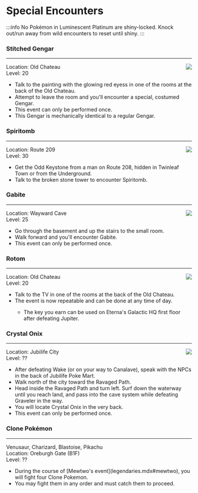 # Special Encounters
:::info
No Pokémon in Luminescent Platinum are shiny-locked. Knock out/run away from wild encounters to reset until shiny.
:::
<h3>Stitched Gengar</h3>
<hr>
<img src="https://raw.githubusercontent.com/TeamLumi/luminescent-team/main/static/img/pm0094_01_00_00_L.png" align="right" />Location: Old Chateau<br/>  
Level: 20<br />
<ul><li> Talk to the painting with the glowing red eyess in one of the rooms at the back of the Old Chateau.</li>
<li> Attempt to leave the room and you'll encounter a special, costumed Gengar.</li>
<li> This event can only be performed once.</li>
<li> This Gengar is mechanically identical to a regular Gengar.</li></ul>

<h3>Spiritomb</h3>
<hr>
<img src="https://raw.githubusercontent.com/TeamLumi/luminescent-team/main/static/img/pm0442_00_00_00_L.png" align="right" />Location: Route 209<br />
Level: 30<br />
<ul><li> Get the Odd Keystone from a man on Route 208, hidden in Twinleaf Town or from the Underground.</li>
<li> Talk to the broken stone tower to encounter Spiritomb.</li></ul>

<h3>Gabite</h3>
<hr>
<img src="https://raw.githubusercontent.com/TeamLumi/luminescent-team/main/static/img/pm0444_00_00_00_L.png" align="right" />Location: Wayward Cave<br />
Level: 25<br />
<ul><li> Go through the basement and up the stairs to the small room.</li>
<li> Walk forward and you'll encounter Gabite.</li>
<li> This event can only be performed once.</li></ul>

<h3>Rotom</h3>
<hr>
<img src="https://raw.githubusercontent.com/TeamLumi/luminescent-team/main/static/img/pm0479_00_02_00_L.png" align="right" />Location: Old Chateau<br />
Level: 20<br />
<ul><li> Talk to the TV in one of the rooms at the back of the Old Chateau.</li>
<li> The event is now repeatable and can be done at any time of day.</li>
<ul><li> The key you earn can be used on Eterna's Galactic HQ first floor after defeating Jupiter.</li></ul></ul>
	
<h3>Crystal Onix</h3>
<hr> 
<img src="https://raw.githubusercontent.com/TeamLumi/luminescent-team/main/static/img/pm0095_01_00_00_L.png" align="right" />Location: Jubilife City<br />
Level: ??<br />
<ul><li> After defeating Wake (or on your way to Canalave), speak with the NPCs in the back of Jubilife Poke Mart.</li>
<li> Walk north of the city toward the Ravaged Path.</li>
<li> Head inside the Ravaged Path and turn left. Surf down the waterway until you reach land, and pass into the cave system while defeating Graveler in the way.</li>
<li> You will locate Crystal Onix in the very back.</li>
<li> This event can only be performed once.</li></ul>
	
<h3>Clone Pokémon</h3>
<hr>
Venusaur, Charizard, Blastoise, Pikachu<br />
Location: Oreburgh Gate (B1F)<br />
Level: ??<br />
<ul><li> During the course of [Mewtwo's event](legendaries.mdx#mewtwo), you will fight four Clone Pokemon.</li>
<li> You may fight them in any order and must catch them to proceed.</li></ul>
